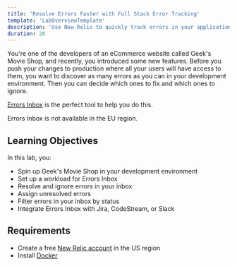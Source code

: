 ```yaml
---
title: 'Resolve Errors Faster with Full Stack Error Tracking'
template: 'LabOverviewTemplate'
description: 'Use New Relic to quickly track errors in your application with the help of Errors Inbox.'
duration: 20
---
```


<Intro>

You're one of the developers of an eCommerce website called Geek's Movie Shop, and recently, you introduced some new features. Before you push your changes to production where all your users will have access to them, you want to discover as many errors as you can in your development environment. Then you can decide which ones to fix and which ones to ignore.

[Errors Inbox](https://docs.newrelic.com/docs/errors-inbox/errors-inbox/) is the perfect tool to help you do this.

</Intro>

<Callout variant='important'>

Errors Inbox is not available in the EU region.

</Callout>

<FlexWrapper>

<Objectives>

## Learning Objectives

In this lab, you:

- Spin up Geek's Movie Shop in your development environment
- Set up a workload for Errors Inbox
- Resolve and ignore errors in your inbox
- Assign unresolved errors
- Filter errors in your inbox by status
- Integrate Errors Inbox with Jira, CodeStream, or Slack

</Objectives>

<Requirements>

## Requirements

- Create a free [New Relic account](https://newrelic.com/signup?utm_source=developer-site) in the US region
- Install [Docker](https://www.docker.com/)

</Requirements>

</FlexWrapper>
